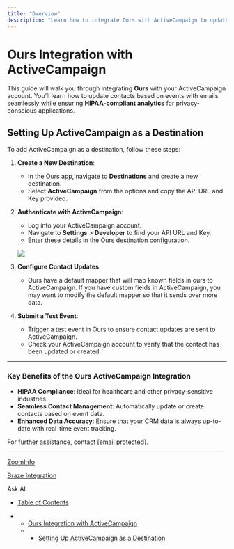 ```yaml
---
title: "Overview"
description: "Learn how to integrate Ours with ActiveCampaign to update contacts based on events with emails, while maintaining privacy and HIPAA compliance."
---
```


# Ours Integration with ActiveCampaign

This guide will walk you through integrating **Ours** with your ActiveCampaign account. You’ll learn how to update contacts based on events with emails seamlessly while ensuring **HIPAA-compliant analytics** for privacy-conscious applications.

## Setting Up ActiveCampaign as a Destination

To add ActiveCampaign as a destination, follow these steps:

1. **Create a New Destination**:

   * In the Ours app, navigate to **Destinations** and create a new destination.
   * Select **ActiveCampaign** from the options and copy the API URL and Key provided.

2. **Authenticate with ActiveCampaign**:

   * Log into your ActiveCampaign account.
   * Navigate to **Settings** > **Developer** to find your API URL and Key.
   * Enter these details in the Ours destination configuration.

   ![](/images/docs/ed7d94b8af08b52f6e11d0b90e619fa38ea307f39064dfecc9537cbcc915a61b-Xnapper-2024-12-13-14.58.06.jpg)

3. **Configure Contact Updates**:

   * Ours have a default mapper that will map known fields in ours to ActiveCampaign. If you have custom fields in ActiveCampaign, you may want to modify the default mapper so that it sends over more data.

4. **Submit a Test Event**:

   * Trigger a test event in Ours to ensure contact updates are sent to ActiveCampaign.
   * Check your ActiveCampaign account to verify that the contact has been updated or created.

***

### Key Benefits of the Ours ActiveCampaign Integration

* **HIPAA Compliance**: Ideal for healthcare and other privacy-sensitive industries.
* **Seamless Contact Management**: Automatically update or create contacts based on event data.
* **Enhanced Data Accuracy**: Ensure that your CRM data is always up-to-date with real-time event tracking.

For further assistance, contact [\[email protected\]](/cdn-cgi/l/email-protection#34474144445b4640745b41464744465d4255574d1a575b59).

***

[ZoomInfo](/docs/zoominfo)

[Braze Integration](/docs/braze)

Ask AI

* [Table of Contents](#)

* * [Ours Integration with ActiveCampaign](#ours-integration-with-activecampaign)
  * * [Setting Up ActiveCampaign as a Destination](#setting-up-activecampaign-as-a-destination)
